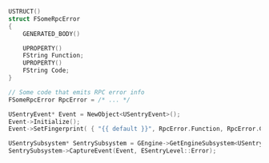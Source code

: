 ```cpp
USTRUCT()
struct FSomeRpcError
{
    GENERATED_BODY()

    UPROPERTY()
    FString Function;
    UPROPERTY()
    FString Code;
}

// Some code that emits RPC error info
FSomeRpcError RpcError = /* ... */

USentryEvent* Event = NewObject<USentryEvent>();
Event->Initialize();
Event->SetFingerprint( { "{{ default }}", RpcError.Function, RpcError.Code } );

USentrySubsystem* SentrySubsystem = GEngine->GetEngineSubsystem<USentrySubsystem>();
SentrySubsystem->CaptureEvent(Event, ESentryLevel::Error);
```
